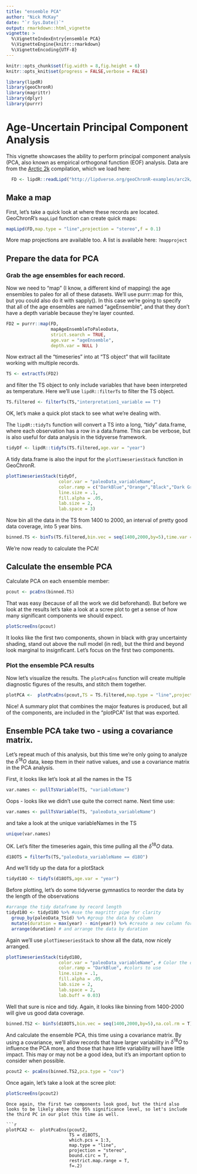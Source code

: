 ```yaml
---
title: "ensemble PCA"
author: "Nick McKay"
date: "`r Sys.Date()`"
output: rmarkdown::html_vignette
vignette: >
  %\VignetteIndexEntry{ensemble PCA}
  %\VignetteEngine{knitr::rmarkdown}
  %\VignetteEncoding{UTF-8}
---
```

  
```r
knitr::opts_chunk$set(fig.width = 8,fig.height = 6) 
knitr::opts_knit$set(progress = FALSE,verbose = FALSE)

```


  
```r
library(lipdR)
library(geoChronR)
library(magrittr)
library(dplyr)
library(purrr)
```
  
# Age-Uncertain Principal Component Analysis
  
This vignette showcases the ability to perform principal component analysis (PCA, also known as empirical orthogonal function (EOF) analysis. Data are from the [Arctic 2k](https://www.nature.com/articles/sdata201426) compilation, which we load here:    

```r
  FD <- lipdR::readLipd("http://lipdverse.org/geoChronR-examples/arc2k/Arctic2k.zip") 
```

## Make a map
First, let's take a quick look at where these records are located. GeoChronR's `mapLipd` function can create quick maps:

```r
mapLipd(FD,map.type = "line",projection = "stereo",f = 0.1)
```

More map projections are available too. A list is available here:
`?mapproject`

## Prepare the data for PCA

### Grab the age ensembles for each record. 
Now we need to "map" (I know, a different kind of mapping) the age ensembles to paleo for all of these datasets. We'll use purrr::map for this, but you could also do it with sapply(). In this case we're going to specify that all of the age ensembles are named "ageEnsemble", and that they don't have a depth variable because they're layer counted.
```r
FD2 = purrr::map(FD,
                 mapAgeEnsembleToPaleoData,
                 strict.search = TRUE,
                 age.var = "ageEnsemble",
                 depth.var = NULL )
```

Now extract all the "timeseries" into at "TS object" that will facilitate working with multiple records.

```r
TS <- extractTs(FD2)
```

and filter the TS object to only include variables that have been interpreted as temperature. Here we'll use `lipdR::filterTs` to filter the TS object.

```r
TS.filtered <- filterTs(TS,"interpretation1_variable == T")
```
OK, let's make a quick plot stack to see what we're dealing with.

The `lipdR::tidyTs` function will convert a TS into a long, "tidy" data.frame, where each observation has a row in a data.frame. This can be verbose, but is also useful for data analysis in the tidyverse framework. 

```r
tidyDf <- lipdR::tidyTs(TS.filtered,age.var = "year")
```

A tidy data.frame is also the input for the `plotTimeseriesStack` function in GeoChronR.


```r
plotTimeseriesStack(tidyDf, 
                    color.var = "paleoData_variableName", 
                    color.ramp = c("DarkBlue","Orange","Black","Dark Green"),
                    line.size = .1, 
                    fill.alpha = .05,
                    lab.size = 2,
                    lab.space = 3)
```


Now bin all the data in the TS from 1400 to 2000, an interval of pretty good data coverage, into 5 year bins. 

```r
binned.TS <- binTs(TS.filtered,bin.vec = seq(1400,2000,by=5),time.var = "ageEnsemble")
```

We're now ready to calculate the PCA!

## Calculate the ensemble PCA

Calculate PCA on each ensemble member:
```r
pcout <- pcaEns(binned.TS)
```

That was easy (because of all the work we did beforehand). But before we look at the results let's take a look at a scree plot to get a sense of how many significant components we should expect. 

```r
plotScreeEns(pcout)
```


It looks like the first two components, shown in black with gray uncertainty shading, stand out above the null model (in red), but the third and beyond look marginal to insignficant. Let's focus on the first two components.

### Plot the ensemble PCA results

Now let's visualize the results. The `plotPcaEns` function will create multiple diagnostic figures of the results, and stitch them together. 

```r
plotPCA <-  plotPcaEns(pcout,TS = TS.filtered,map.type = "line",projection = "stereo",bound.circ = T,restrict.map.range = T,f=.1,legend.position = c(0.5,.6),which.pcs = 1:2,which.leg = 2)
```

Nice! A summary plot that combines the major features is produced, but all of the components, are included in the "plotPCA" list that was exported. 

## Ensemble PCA take two - using a covariance matrix.
Let's repeat much of this analysis, but this time we're only going to analyze the $\delta^{18}O$ data, keep them in their native values, and use a covariance matrix in the PCA analysis. 

First, it looks like let's look at all the names in the TS
```r
var.names <- pullTsVariable(TS, "variableName")
```
Oops - looks like we didn't use quite the correct name. Next time use: 

```r
var.names <- pullTsVariable(TS, "paleoData_variableName")
```

and take a look at the unique variableNames in the TS

```r
unique(var.names)
```

OK. Let's filter the timeseries again, this time pulling all the $\delta^{18}O$ data.

```r
d18OTS = filterTs(TS,"paleoData_variableName == d18O")
```

And we'll tidy up the data for a plotStack

```r
tidyd18O <- tidyTs(d18OTS,age.var = "year")

```

Before plotting, let's do some tidyverse gymnastics to reorder the data by the length of the observations
```r
#arrange the tidy dataframe by record length
tidyd18O <- tidyd18O %>% #use the magrittr pipe for clarity
  group_by(paleoData_TSid) %>% #group the data by column
  mutate(duration = max(year) - min(year)) %>% #create a new column for the duration
  arrange(duration) # and arrange the data by duration

```

Again we'll use `plotTimeseriesStack` to show all the data, now nicely arranged.
```r
plotTimeseriesStack(tidyd18O, 
                    color.var = "paleoData_variableName", # Color the data by the variable name (all the same in the case)
                    color.ramp = "DarkBlue", #colors to use
                    line.size = .1, 
                    fill.alpha = .05,
                    lab.size = 2,
                    lab.space = 2,
                    lab.buff = 0.03)
```

Well that sure is nice and tidy. Again, it looks like binning from 1400-2000 will give us good data coverage. 

```r
binned.TS2 <- binTs(d18OTS,bin.vec = seq(1400,2000,by=5),na.col.rm = T)
```

And calculate the ensemble PCA, this time using a covariance matrix. By using a covariance, we'll allow records that have larger variability in $\delta^{18}O$ to influence the PCA more, and those that have little variability will have little impact. This may or may not be a good idea, but it's an important option to consider when possible. 

```r
pcout2 <- pcaEns(binned.TS2,pca.type = "cov")
```

Once again, let's take a look at the scree plot:

```r
plotScreeEns(pcout2)
```
```
Once again, the first two components look good, but the third also looks to be likely above the 95% significance level, so let's include the third PC in our plot this time as well. 

```r
plotPCA2 <-  plotPcaEns(pcout2,
                        TS = d18OTS,
                        which.pcs = 1:3,  
                        map.type = "line",
                        projection = "stereo",
                        bound.circ = T,
                        restrict.map.range = T,
                        f=.2)
```




